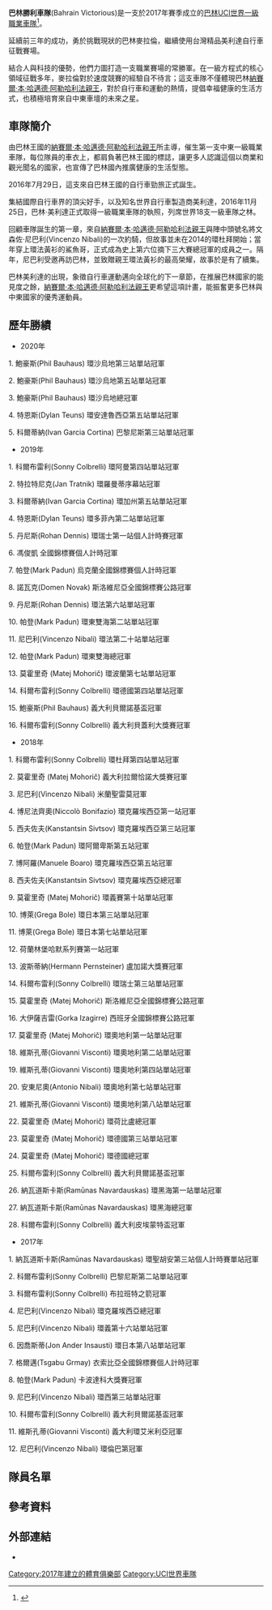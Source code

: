 {{Infobox cycling team
| name           = 巴林勝利車隊
| image          =
| caption        =
| current        = 
| code           = TBV
| registered     = [[巴林|巴林]]
| founded        = 2017
| disbanded      =
| discipline     = 公路
| status         = [[UCI世界車隊|UCI世界車隊]]
| bicycles       = [[美利達工業|美利達]]
| components     = [[Shimano|Shimano]]
| website        = https://www.teambahrainmclaren.com
| generalmanager =
| teammanager    =
| season         = 2017–2019<br>2020<br>2021–
| oldname        = 巴林–美利達<br>巴林–麥拉倫<br>巴林勝利
| kitimage       =
}}

'''巴林勝利車隊'''(Bahrain Victorious)是一支於2017年賽季成立的[[巴林|巴林]][[UCI世界一級職業車隊|UCI世界一級職業車隊]]<ref>{{cite web | url=http://www.procyclingstats.com/team/Bahrain_Merida_Pro_Cycling_Team_2017 | title=Bahrain–Merida Pro Cycling Team 2017 season | work=ProCyclingStats | accessdate=2 August 2016 | archive-date=2016-08-04 | archive-url=https://web.archive.org/web/20160804041038/http://www.procyclingstats.com/team/Bahrain_Merida_Pro_Cycling_Team_2017 | dead-url=no }}</ref>。

延續前三年的成功，勇於挑戰現狀的巴林麥拉倫，繼續使用台灣精品美利達自行車征戰賽場。

結合人與科技的優勢，他們力圖打造一支職業賽場的常勝軍。在一級方程式的核心領域征戰多年，麥拉倫對於速度競賽的經驗自不待言；這支車隊不僅體現巴林[[納賽爾·本·哈邁德·阿勒哈利法親王|納賽爾·本·哈邁德·阿勒哈利法親王]]，對於自行車和運動的熱情，提倡幸福健康的生活方式，也積極培育來自中東車壇的未來之星。

==車隊簡介==

由巴林王國的[[納賽爾·本·哈邁德·阿勒哈利法親王|納賽爾·本·哈邁德·阿勒哈利法親王]]所主導，催生第一支中東一級職業車隊，每位隊員的車衣上，都肩負著巴林王國的標誌，讓更多人認識這個以商業和觀光聞名的國家，也宣傳了巴林國內推廣健康的生活型態。

2016年7月29日，這支來自巴林王國的自行車勁旅正式誕生。

集結國際自行車界的頂尖好手，以及知名世界自行車製造商美利達，2016年11月25日，巴林·美利達正式取得一級職業車隊的執照，列席世界18支一級車隊之林。

回顧車隊誕生的第一章，來自[[納賽爾·本·哈邁德·阿勒哈利法親王|納賽爾·本·哈邁德·阿勒哈利法親王]]與陣中頭號名將文森佐·尼巴利(Vincenzo Nibali)的一次約騎，但故事並未在2014的環杜拜開始；當年穿上環法黃衫的鯊魚哥，正式成為史上第六位摘下三大賽總冠軍的成員之一。隔年，尼巴利受邀再訪巴林，並致贈親王環法黃衫的最高榮耀，故事於是有了續集。

巴林美利達的出現，象徵自行車運動邁向全球化的下一章節，在推展巴林國家的能見度之餘，[[納賽爾·本·哈邁德·阿勒哈利法親王|納賽爾·本·哈邁德·阿勒哈利法親王]]更希望這項計畫，能振奮更多巴林與中東國家的優秀運動員。

==歷年勝績==

*2020年

1. 鮑豪斯(Phil Bauhaus) 環沙烏地第三站單站冠軍

2. 鮑豪斯(Phil Bauhaus) 環沙烏地第五站單站冠軍

3. 鮑豪斯(Phil Bauhaus) 環沙烏地總冠軍

4. 特恩斯(Dylan Teuns) 環安達魯西亞第五站單站冠軍

5. 科爾蒂納(Ivan Garcia Cortina) 巴黎尼斯第三站單站冠軍


*2019年

1. 科爾布雷利(Sonny Colbrelli) 環阿曼第四站單站冠軍

2. 特拉特尼克(Jan Tratnik) 環羅曼蒂序幕站冠軍

3. 科爾蒂納(Ivan Garcia Cortina) 環加州第五站單站冠軍

4. 特恩斯(Dylan Teuns) 環多菲內第二站單站冠軍

5. 丹尼斯(Rohan Dennis) 環瑞士第一站個人計時賽冠軍

6. 馮俊凱 全國錦標賽個人計時冠軍

7. 帕登(Mark Padun) 烏克蘭全國錦標賽個人計時冠軍

8. 諾瓦克(Domen Novak)  斯洛維尼亞全國錦標賽公路冠軍

9. 丹尼斯(Rohan Dennis)  環法第六站單站冠軍

10. 帕登(Mark Padun) 環東雙海第二站單站冠軍

11. 尼巴利(Vincenzo Nibali) 環法第二十站單站冠軍

12. 帕登(Mark Padun) 環東雙海總冠軍

13. 莫霍里奇 (Matej Mohorič) 環波蘭第七站單站冠軍

14. 科爾布雷利(Sonny Colbrelli) 環德國第四站單站冠軍

15. 鮑豪斯(Phil Bauhaus) 義大利貝爾諾基盃冠軍

16. 科爾布雷利(Sonny Colbrelli) 義大利貝蓋利大獎賽冠軍


*2018年

1. 科爾布雷利(Sonny Colbrelli) 環杜拜第四站單站冠軍

2. 莫霍里奇 (Matej Mohorič) 義大利拉爾恰諾大獎賽冠軍

3. 尼巴利(Vincenzo Nibali) 米蘭聖雷莫冠軍

4. 博尼法齊奧(Niccolò Bonifazio) 環克羅埃西亞第一站冠軍

5. 西夫佐夫(Kanstantsin Sivtsov) 環克羅埃西亞第三站冠軍

6. 帕登(Mark Padun) 環阿爾卑斯第五站冠軍

7. 博阿羅(Manuele Boaro) 環克羅埃西亞第五站冠軍

8. 西夫佐夫(Kanstantsin Sivtsov) 環克羅埃西亞總冠軍

9. 莫霍里奇 (Matej Mohorič) 環義賽第十站單站冠軍

10. 博萊(Grega Bole) 環日本第三站單站冠軍

11. 博萊(Grega Bole) 環日本第七站單站冠軍

12. 荷蘭林堡哈默系列賽第一站冠軍

13. 波斯蒂納(Hermann Pernsteiner) 盧加諾大獎賽冠軍

14. 科爾布雷利(Sonny Colbrelli) 環瑞士第三站單站冠軍

15. 莫霍里奇 (Matej Mohorič) 斯洛維尼亞全國錦標賽公路冠軍

16. 大伊薩吉雷(Gorka Izagirre) 西班牙全國錦標賽公路冠軍

17. 莫霍里奇 (Matej Mohorič) 環奧地利第一站單站冠軍

18. 維斯孔蒂(Giovanni Visconti) 環奧地利第二站單站冠軍

19. 維斯孔蒂(Giovanni Visconti) 環奧地利第四站單站冠軍

20. 安東尼奧(Antonio Nibali) 環奧地利第七站單站冠軍

21. 維斯孔蒂(Giovanni Visconti) 環奧地利第八站單站冠軍

22. 莫霍里奇 (Matej Mohorič) 環荷比盧總冠軍

23. 莫霍里奇 (Matej Mohorič) 環德國第三站單站冠軍

24. 莫霍里奇 (Matej Mohorič) 環德國總冠軍

25. 科爾布雷利(Sonny Colbrelli) 義大利貝爾諾基盃冠軍

26. 納瓦道斯卡斯(Ramūnas Navardauskas) 環黑海第一站單站冠軍

27. 納瓦道斯卡斯(Ramūnas Navardauskas) 環黑海總冠軍

28. 科爾布雷利(Sonny Colbrelli) 義大利皮埃蒙特盃冠軍


*2017年

1. 納瓦道斯卡斯(Ramūnas Navardauskas) 環聖胡安第三站個人計時賽單站冠軍

2. 科爾布雷利(Sonny Colbrelli) 巴黎尼斯第二站單站冠軍

3. 科爾布雷利(Sonny Colbrelli) 布拉班特之箭冠軍

4. 尼巴利(Vincenzo Nibali) 環克羅埃西亞總冠軍

5. 尼巴利(Vincenzo Nibali) 環義第十六站單站冠軍

6. 因喬斯蒂(Jon Ander Insausti) 環日本第八站單站冠軍

7. 格爾邁(Tsgabu Grmay) 衣索比亞全國錦標賽個人計時冠軍

8. 帕登(Mark Padun) 卡波達科大獎賽冠軍

9. 尼巴利(Vincenzo Nibali) 環西第三站單站冠軍

10. 科爾布雷利(Sonny Colbrelli) 義大利貝爾諾基盃冠軍

11. 維斯孔蒂(Giovanni Visconti) 義大利環艾米利亞冠軍

12. 尼巴利(Vincenzo Nibali) 環倫巴第冠軍

==隊員名單==

{{Cycling squad start}}
{{Cycling squad rider|name=[[新城幸也|新城幸也]]|nat=JPN|birthdate={{birth date and age|df=yes|1984|09|22}}}}
{{Cycling squad rider|name=[[菲爾·鮑豪斯|菲爾·鮑豪斯]]|nat=GER|birthdate={{birth date and age|df=yes|1994|07|08}}}}
{{Cycling squad rider|name=[[佩洛·畢爾包|佩洛·畢爾包]]|nat=ESP|birthdate={{birth date and age|df=yes|1990|02|25}}}}
{{Cycling squad rider|name=[[格雷加·博萊|格雷加·博萊]]|nat=SLO|birthdate={{birth date and age|df=yes|1985|08|13}}}}
{{Cycling squad rider|name=[[聖地亞哥·布伊特拉戈|聖地亞哥·布伊特拉戈]]|nat=COL|birthdate={{birth date and age|df=yes|1999|09|26}}}}
{{Cycling squad rider|name=[[愛洛斯·卡佩奇|愛洛斯·卡佩奇]]|nat=ITA|birthdate={{birth date and age|df=yes|1986|06|13}}}}
{{Cycling squad rider|name=[[逹米亞諾·卡魯索|逹米亞諾·卡魯索]]|nat=ITA|birthdate={{birth date and age|df=yes|1987|10|12}}}}
{{Cycling squad rider|name=[[马克·卡文迪什|马克·卡文迪什]]|nat=GBR|birthdate={{birth date and age|df=yes|1985|05|21}}}}
{{Cycling squad rider|name=[[索尼·科爾布雷利|索尼·科爾布雷利]]|nat=ITA|birthdate={{birth date and age|df=yes|1990|05|17}}}}
{{Cycling squad rider|name=[[斯科特·戴維斯_(自行車運動員)|斯科特·戴維斯]]|nat=GBR|birthdate={{birth date and age|df=yes|1995|08|05}}}}
{{Cycling squad rider|name=[[馮俊凱|馮俊凱]]|nat=ROC|birthdate={{birth date and age|df=yes|1988|11|02}}}}
{{Cycling squad rider|name=[[伊萬·加西亞_(自行車運動員)|伊萬·加西亞]]|nat=ESP|birthdate={{birth date and age|df=yes|1995|11|20}}}}
{{Cycling squad rider|name=[[馬可·哈勒|馬可·哈勒]]|nat=AUT|birthdate={{birth date and age|df=yes|1991|04|01}}}}
{{Cycling squad rider|name=[[海因里希·豪斯勒|海因里希·豪斯勒]]|nat=AUS|birthdate={{birth date and age|df=yes|1984|02|25}}}}
{{Cycling squad rider|name=[[凱文·因克拉爾|凱文·因克拉爾]]|nat=NED|birthdate={{birth date and age|df=yes|1997|07|08}}}}
{{Cycling squad rider|name=[[米克爾·蘭達|米克爾·蘭達]]|nat=ESP|birthdate={{birth date and age|df=yes|1989|12|13}}}}
{{Cycling squad rider|name=[[馬泰·莫賀歷|馬泰·莫賀歷]]|nat=SLO|birthdate={{birth date and age|df=yes|1994|10|19}}}}
{{Cycling squad rider|name=[[多蒙·諾瓦克|多蒙·諾瓦克]]|nat=SLO|birthdate={{birth date and age|df=yes|1995|07|12}}}}
{{Cycling squad rider|name=[[馬克·帕登|馬克·帕登]]|nat=UKR|birthdate={{birth date and age|df=yes|1996|07|06}}}}
{{Cycling squad rider|name=[[赫爾曼·波斯蒂納|赫爾曼·波斯蒂納]]|nat=AUT|birthdate={{birth date and age|df=yes|1990|08|07}}}}
{{Cycling squad rider|name=[[盧卡·比貝爾尼克|盧卡·比貝爾尼克]]|nat=SLO|birthdate={{birth date and age|df=yes|1993|10|23}}}}
{{Cycling squad rider|name=[[沃特·普爾斯|沃特·普爾斯]]|nat=NED|birthdate={{birth date and age|df=yes|1987|10|01}}}}
{{Cycling squad rider|name=[[馬塞爾·西伯格|馬塞爾·西伯格]]|nat=GER|birthdate={{birth date and age|df=yes|1982|04|30}}}}
{{Cycling squad rider|name=[[迪蘭·特恩斯|迪蘭·特恩斯]]|nat=BEL|birthdate={{birth date and age|df=yes|1992|03|01}}}}
{{Cycling squad rider|name=[[揚·特拉特尼克|揚·特拉特尼克]]|nat=SLO|birthdate={{birth date and age|df=yes|1990|02|23}}}}
{{Cycling squad rider|name=[[拉法爾·巴利斯|拉法爾·巴利斯]]|nat=ESP|birthdate={{birth date and age|df=yes|1987|06|25}}}}
{{Cycling squad rider|name=[[史提芬·威廉斯_(自行車運動員)|史提芬·威廉斯]]|nat=GBR|birthdate={{birth date and age|df=yes|1996|06|09}}}}
{{Cycling squad rider|name=[[弗萊德·萊特|弗萊德·萊特]]|nat=GBR|birthdate={{birth date and age|df=yes|1999|06|13}}}}
{{Cycling squad end}}

==參考資料==
{{reflist}}

==外部連結==
*{{official website|http://www.teambahrainmerida.com/}}


{{DEFAULTSORT:Bahrain-Merida Pro Cycling Team}}
[[Category:2017年建立的體育俱樂部|Category:2017年建立的體育俱樂部]]
[[Category:UCI世界車隊|Category:UCI世界車隊]]